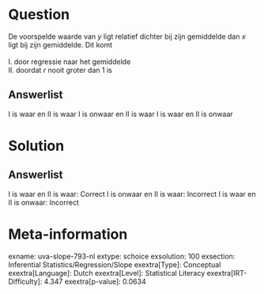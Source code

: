 Question
========

De voorspelde waarde van *y* ligt relatief dichter bij zijn gemiddelde
dan *x* ligt bij zijn gemiddelde. Dit komt\
\
I. door regressie naar het gemiddelde\
II. doordat *r* nooit groter dan 1 is

Answerlist
----------

I is waar en II is waar
I is onwaar en II is waar
I is waar en II is onwaar

Solution
========

Answerlist
----------

I is waar en II is waar: Correct
I is onwaar en II is waar: Incorrect
I is waar en II is onwaar: Incorrect

Meta-information
================
exname: uva-slope-793-nl
extype: schoice
exsolution: 100
exsection: Inferential Statistics/Regression/Slope
exextra[Type]: Conceptual
exextra[Language]: Dutch
exextra[Level]: Statistical Literacy
exextra[IRT-Difficulty]: 4.347
exextra[p-value]: 0.0634
